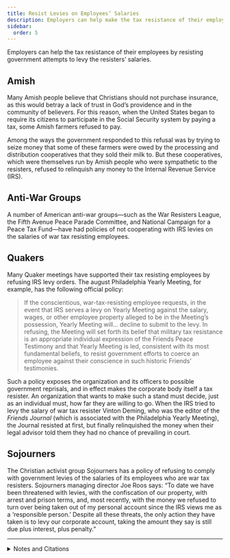 ```yaml
---
title: Resist Levies on Employees’ Salaries
description: Employers can help make the tax resistance of their employees more successful by resisting government attempts to levy the resisters’ salaries.
sidebar:
  order: 5
---
```


Employers can help the tax resistance of their employees by resisting government attempts to levy the resisters’ salaries.

## <Badge text="Example" size="medium" /> Amish

Many Amish people believe that Christians should not purchase insurance, as this would betray a lack of trust in God’s providence and in the community of believers.
For this reason, when the United States began to require its citizens to participate in the Social Security system by paying a tax, some Amish farmers refused to pay.

Among the ways the government responded to this refusal was by trying to seize money that some of these farmers were owed by the processing and distribution cooperatives that they sold their milk to.
But these cooperatives, which were themselves run by Amish people who were sympathetic to the resisters, refused to relinquish any money to the Internal Revenue Service (IRS).

## <Badge text="Example" size="medium" /> Anti-War Groups

A number of American anti-war groups—such as the War Resisters League, the Fifth Avenue Peace Parade Committee, and National Campaign for a Peace Tax Fund—have had policies of not cooperating with IRS levies on the salaries of war tax resisting employees.

## <Badge text="Example" size="medium" /> Quakers

Many Quaker meetings have supported their tax resisting employees by refusing IRS levy orders.
The august Philadelphia Yearly Meeting, for example, has the following official policy:

> If the conscientious, war-tax-resisting employee requests, in the event that IRS serves a levy on Yearly Meeting against the salary, wages, or other employee property alleged to be in the Meeting’s possession, Yearly Meeting will… decline to submit to the levy.
> In refusing, the Meeting will set forth its belief that military tax resistance is an appropriate individual expression of the Friends Peace Testimony and that Yearly Meeting is led, consistent with its most fundamental beliefs, to resist government efforts to coerce an employee against their conscience in such historic Friends’ testimonies.

Such a policy exposes the organization and its officers to possible government reprisals, and in effect makes the corporate body itself a tax resister.
An organization that wants to make such a stand must decide, just as an individual must, how far they are willing to go.
When the IRS tried to levy the salary of war tax resister Vinton Deming, who was the editor of the <i>Friends Journal</i> (which is associated with the Philadelphia Yearly Meeting), the Journal resisted at first, but finally relinquished the money when their legal advisor told them they had no chance of prevailing in court.

## <Badge text="Example" size="medium" /> Sojourners

The Christian activist group Sojourners has a policy of refusing to comply with government levies of the salaries of its employees who are war tax resisters.
Sojourners managing director Joe Roos says:
“To date we have been threatened with levies, with the confiscation of our property, with arrest and prison terms, and, most recently, with the money we refused to turn over being taken out of my personal account since the IRS views me as a ‘responsible person.’
Despite all these threats, the only action they have taken is to levy our corporate account, taking the amount they say is still due plus interest, plus penalty.”

<Aside type="tip" title="Wikipedia">
  <WikipediaBadge title="Amish" />
  <WikipediaBadge title="Social Security (United States)" />
  <WikipediaBadge title="War Resisters League" />
  <WikipediaBadge title="National Campaign for a Peace Tax Fund" />
  <WikipediaBadge title="Quakers" />
  <WikipediaBadge title="Philadelphia Yearly Meeting" />
  <WikipediaBadge title="Friends Journal" />
  <WikipediaBadge title="Sojourners" />
</Aside>

---

<details>
<summary>Notes and Citations</summary>

* Igou, Brad “Valentine Byler vs. the IRS: ‘Pay Unto Caesar—The Amish & Social Security’ ” <i>Amish Country News</i> 1999, 2005
* “Policy on Military Tax Refusal by Philadelphia Yearly Meeting Employees and on IRS Levies and Other Collection Efforts,” approved by the meeting in 1988 (reaffirming a practice established in 1975), and revised in 2010
* [“Magazine to Pay IRS”](https://news.google.com/newspapers?id=Lp4tAAAAIBAJ&sjid=8J8FAAAAIBAJ&pg=1918,4491133&hl=en) <i>Reading Eagle</i> 25 April 1992, p. A16
* [<i>Organizational War Tax Resistance</i>](https://nwtrcc.org/PDFs/practical6.pdf), National War Tax Resistance Coordinating Committee (2008)

</details>
